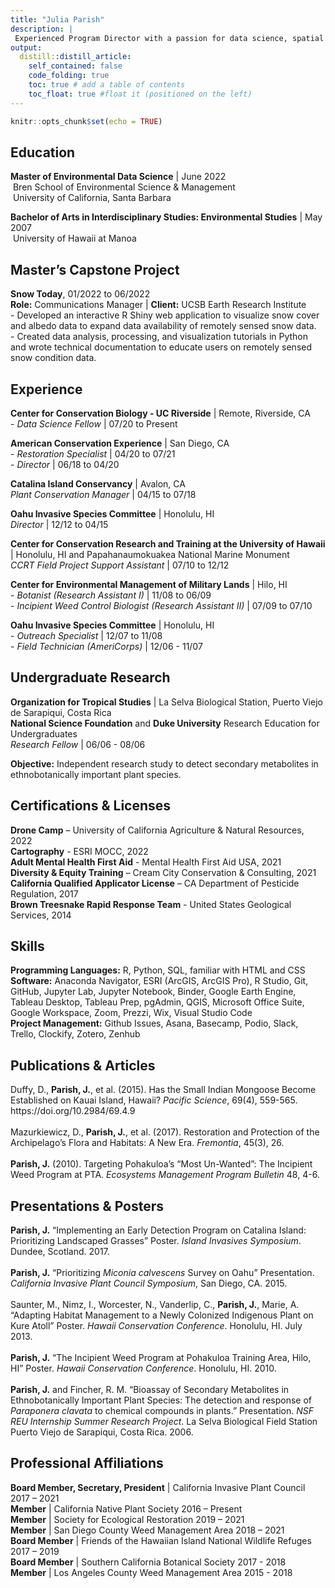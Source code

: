 ```yaml
---
title: "Julia Parish"
description: |
 Experienced Program Director with a passion for data science, spatial analysis, and conservation.
output:
  distill::distill_article:
    self_contained: false
    code_folding: true
    toc: true # add a table of contents
    toc_float: true #float it (positioned on the left)
---
```


```r
knitr::opts_chunk$set(echo = TRUE)

```

## **Education**
**Master of Environmental Data Science** | June 2022
<br>&nbsp;Bren School of Environmental Science & Management
<br>&nbsp;University of California, Santa Barbara

**Bachelor of Arts in Interdisciplinary Studies: Environmental Studies** | May 2007
<br>&nbsp;University of Hawaii at Manoa

## **Master's Capstone Project**
**Snow Today**, 01/2022 to 06/2022<br>
**Role:** Communications Manager | **Client:** UCSB Earth Research Institute <br> 
-	Developed an interactive R Shiny web application to visualize snow cover and albedo data to expand data availability of remotely sensed snow data. <br>
-	Created data analysis, processing, and visualization tutorials in Python and wrote technical documentation to educate users on remotely sensed snow condition data.

## **Experience**

**Center for Conservation Biology - UC Riverside** | Remote, Riverside, CA
<br>- *Data Science Fellow* | 07/20 to Present

**American Conservation Experience** | San Diego, CA
<br>- *Restoration Specialist* | 04/20 to 07/21
<br>- *Director* | 06/18 to 04/20

**Catalina Island Conservancy** | Avalon, CA <br>
*Plant Conservation Manager* | 04/15 to 07/18

**Oahu Invasive Species Committee** | Honolulu, HI <br>
*Director* | 12/12 to 04/15

**Center for Conservation Research and Training at the University of Hawaii** | Honolulu, HI and Papahanaumokuakea National Marine Monument <br>
*CCRT Field Project Support Assistant* | 07/10 to 12/12

**Center for Environmental Management of Military Lands** | Hilo, HI
<br>- *Botanist (Research Assistant I)* | 11/08 to 06/09
<br>- *Incipient Weed Control Biologist (Research Assistant II)* | 07/09 to 07/10

**Oahu Invasive Species Committee** | Honolulu, HI
<br>- *Outreach Specialist* | 12/07 to 11/08
<br>- *Field Technician (AmeriCorps)* | 12/06 - 11/07


## **Undergraduate Research**

**Organization for Tropical Studies** | La Selva Biological Station, Puerto Viejo de Sarapiqui, Costa Rica <br>
**National Science Foundation** and **Duke University** Research Education for Undergraduates <br>
*Research Fellow* | 06/06 - 08/06

**Objective:** Independent research study to detect secondary metabolites in ethnobotanically important plant species.

## Certifications & Licenses

**Drone Camp** – University of California Agriculture & Natural Resources, 2022 <br>
**Cartography** - ESRI MOCC, 2022 <br>
**Adult Mental Health First Aid** - Mental Health First Aid USA, 2021 <br>
**Diversity & Equity Training** – Cream City Conservation & Consulting, 2021 <br>
**California Qualified Applicator License** – CA Department of Pesticide Regulation, 2017<br>
**Brown Treesnake Rapid Response Team** - United States Geological Services, 2014<br>

## Skills

| **Programming Languages:** R, Python, SQL, familiar with HTML and CSS
| **Software:** Anaconda Navigator, ESRI (ArcGIS, ArcGIS Pro), R Studio, Git, GitHub, Jupyter Lab, Jupyter Notebook, Binder, Google Earth Engine, Tableau Desktop, Tableau Prep, pgAdmin, QGIS, Microsoft Office Suite, Google Workspace, Zoom, Prezzi, Wix, Visual Studio Code
| **Project Management:** Github Issues, Asana, Basecamp, Podio, Slack, Trello, Clockify, Zotero, Zenhub

## Publications & Articles

| Duffy, D., **Parish, J.**, et al. (2015). Has the Small Indian Mongoose Become Established on Kauai Island, Hawaii? *Pacific Science*, 69(4), 559-565. https://doi.org/10.2984/69.4.9 <br>
| Mazurkiewicz, D., **Parish, J.**, et al. (2017). Restoration and Protection of the Archipelago’s Flora and Habitats: A New Era. *Fremontia*, 45(3), 26. <br>
| **Parish, J.** (2010). Targeting Pohakuloa’s “Most Un-Wanted”: The Incipient Weed Program at PTA. *Ecosystems Management Program Bulletin* 48, 4-6.

## Presentations & Posters

| **Parish, J.** "Implementing an Early Detection Program on Catalina Island: Prioritizing Landscaped Grasses" Poster. *Island Invasives Symposium*. Dundee, Scotland. 2017. <br>
| **Parish, J.** “Prioritizing *Miconia calvescens* Survey on Oahu” Presentation. *California Invasive Plant Council Symposium*, San Diego, CA. 2015. <br>
| Saunter, M., Nimz, I., Worcester, N., Vanderlip, C., **Parish, J.**, Marie, A. “Adapting Habitat Management to a Newly Colonized Indigenous Plant on Kure Atoll” Poster. *Hawaii Conservation Conference*. Honolulu, HI. July 2013.<br>
| **Parish, J.** “The Incipient Weed Program at Pohakuloa Training Area, Hilo, HI” Poster. *Hawaii Conservation Conference*. Honolulu, HI. 2010. <br>
| **Parish, J.** and Fincher, R. M. “Bioassay of Secondary Metabolites in Ethnobotanically Important Plant Species: The detection and response of *Paraponera clavata* to chemical compounds in plants.” Presentation. *NSF REU Internship Summer Research Project*. La Selva Biological Field Station Puerto Viejo de Sarapiqui, Costa Rica. 2006. <br>

## Professional Affiliations

**Board Member, Secretary, President** | California Invasive Plant Council 2017 – 2021<br>
**Member** | California Native Plant Society 2016 – Present<br>
**Member** | Society for Ecological Restoration 2019 – 2021<br>
**Member** | San Diego County Weed Management Area 2018 – 2021<br> 
**Board Member** | Friends of the Hawaiian Island National Wildlife Refuges 2017 – 2019<br>
**Board Member** | Southern California Botanical Society 2017 - 2018<br>
**Member** | Los Angeles County Weed Management Area 2015 - 2018<br>





